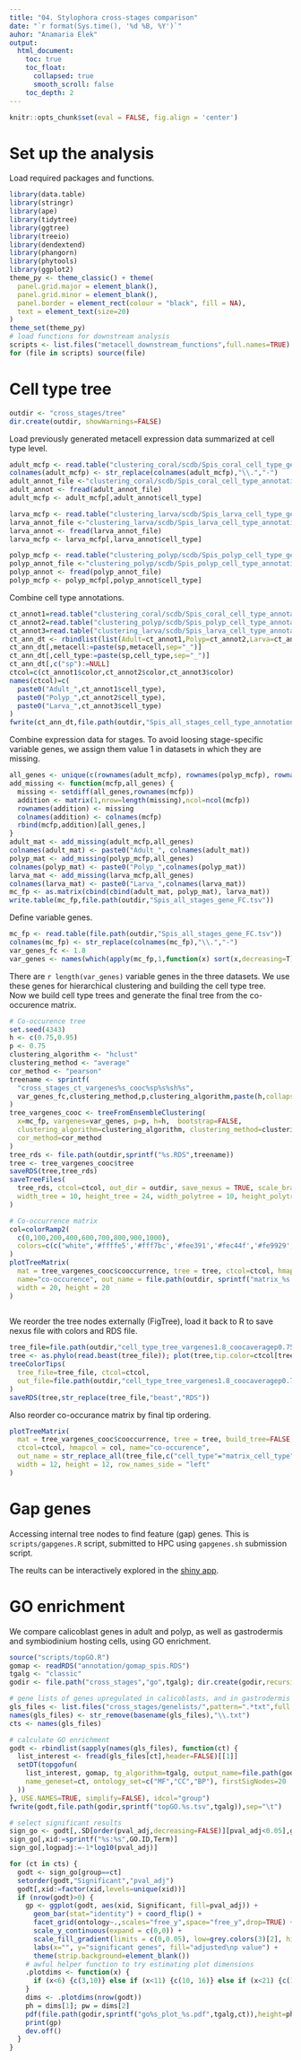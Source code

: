 ```yaml
---
title: "04. Stylophora cross-stages comparison"
date: "`r format(Sys.time(), '%d %B, %Y')`"
auhor: "Anamaria Elek"
output: 
  html_document:
    toc: true
    toc_float:
      collapsed: true
      smooth_scroll: false
    toc_depth: 2
---
```

```r
knitr::opts_chunk$set(eval = FALSE, fig.align = 'center')
```

# Set up the analysis

Load required packages and functions.

```r
library(data.table)
library(stringr)
library(ape)
library(tidytree)
library(ggtree)
library(treeio)
library(dendextend)
library(phangorn)
library(phytools)
library(ggplot2)
theme_py <- theme_classic() + theme(
  panel.grid.major = element_blank(),
  panel.grid.minor = element_blank(),
  panel.border = element_rect(colour = "black", fill = NA),
  text = element_text(size=20)
)
theme_set(theme_py)
# load functions for downstream analysis
scripts <- list.files("metacell_downstream_functions",full.names=TRUE)
for (file in scripts) source(file)
```

# Cell type tree

```r
outdir <- "cross_stages/tree"
dir.create(outdir, showWarnings=FALSE)
```

Load previously generated metacell expression data summarized at cell type level.

```r
adult_mcfp <- read.table("clustering_coral/scdb/Spis_coral_cell_type_gene_FC")
colnames(adult_mcfp) <- str_replace(colnames(adult_mcfp),"\\.","-")
adult_annot_file <-"clustering_coral/scdb/Spis_coral_cell_type_annotation"
adult_annot <- fread(adult_annot_file)
adult_mcfp <- adult_mcfp[,adult_annot$cell_type]

larva_mcfp <- read.table("clustering_larva/scdb/Spis_larva_cell_type_gene_FC")
larva_annot_file <-"clustering_larva/scdb/Spis_larva_cell_type_annotation"
larva_annot <- fread(larva_annot_file)
larva_mcfp <- larva_mcfp[,larva_annot$cell_type]

polyp_mcfp <- read.table("clustering_polyp/scdb/Spis_polyp_cell_type_gene_FC")
polyp_annot_file <-"clustering_polyp/scdb/Spis_polyp_cell_type_annotation"
polyp_annot <- fread(polyp_annot_file)
polyp_mcfp <- polyp_mcfp[,polyp_annot$cell_type]
```

Combine cell type annotations.

```r
ct_annot1=read.table("clustering_coral/scdb/Spis_coral_cell_type_annotation",header=TRUE,stringsAsFactors=FALSE)
ct_annot2=read.table("clustering_polyp/scdb/Spis_polyp_cell_type_annotation",header=TRUE,stringsAsFactors=FALSE)
ct_annot3=read.table("clustering_larva/scdb/Spis_larva_cell_type_annotation",header=TRUE,stringsAsFactors=FALSE)
ct_ann_dt <- rbindlist(list(Adult=ct_annot1,Polyp=ct_annot2,Larva=ct_annot3),idcol="sp")
ct_ann_dt[,metacell:=paste(sp,metacell,sep="_")]
ct_ann_dt[,cell_type:=paste(sp,cell_type,sep="_")]
ct_ann_dt[,c("sp"):=NULL]
ctcol=c(ct_annot1$color,ct_annot2$color,ct_annot3$color)
names(ctcol)=c(
  paste0("Adult_",ct_annot1$cell_type),
  paste0("Polyp_",ct_annot2$cell_type),
  paste0("Larva_",ct_annot3$cell_type)
)
fwrite(ct_ann_dt,file.path(outdir,"Spis_all_stages_cell_type_annotation"),sep="\t")
```

Combine expression data for stages. To avoid loosing stage-specific variable genes, we assign them value 1 in datasets in which they are missing.

```r
all_genes <- unique(c(rownames(adult_mcfp), rownames(polyp_mcfp), rownames(larva_mcfp))) # 31398
add_missing <- function(mcfp,all_genes) {
  missing <- setdiff(all_genes,rownames(mcfp))
  addition <- matrix(1,nrow=length(missing),ncol=ncol(mcfp))
  rownames(addition) <- missing
  colnames(addition) <- colnames(mcfp)
  rbind(mcfp,addition)[all_genes,]
}
adult_mat <- add_missing(adult_mcfp,all_genes)
colnames(adult_mat) <- paste0("Adult_", colnames(adult_mat))
polyp_mat <- add_missing(polyp_mcfp,all_genes)
colnames(polyp_mat) <- paste0("Polyp_",colnames(polyp_mat))
larva_mat <- add_missing(larva_mcfp,all_genes)
colnames(larva_mat) <- paste0("Larva_",colnames(larva_mat))
mc_fp <- as.matrix(cbind(cbind(adult_mat, polyp_mat), larva_mat))
write.table(mc_fp,file.path(outdir,"Spis_all_stages_gene_FC.tsv"))
```

Define variable genes.

```r
mc_fp <- read.table(file.path(outdir,"Spis_all_stages_gene_FC.tsv"))
colnames(mc_fp) <- str_replace(colnames(mc_fp),"\\.","-")
var_genes_fc <- 1.8 
var_genes <- names(which(apply(mc_fp,1,function(x) sort(x,decreasing=T)[2])>var_genes_fc)) # 5881
```

There are `r length(var_genes)` variable genes in the three datasets. We use these genes for hierarchical clustering and building the cell type tree.  
Now we build cell type trees and generate the final tree from the co-occurence matrix.

```r
# Co-occurence tree
set.seed(4343)
h <- c(0.75,0.95)
p <- 0.75 
clustering_algorithm <- "hclust"
clustering_method <- "average"
cor_method <- "pearson"
treename <- sprintf(
  "cross_stages_ct_vargenes%s_cooc%sp%s%sh%s",
  var_genes_fc,clustering_method,p,clustering_algorithm,paste(h,collapse=",")
)
tree_vargenes_cooc <- treeFromEnsembleClustering(
  x=mc_fp, vargenes=var_genes, p=p, h=h,  bootstrap=FALSE,
  clustering_algorithm=clustering_algorithm, clustering_method=clustering_method, 
  cor_method=cor_method
)
tree_rds <- file.path(outdir,sprintf("%s.RDS",treename))
tree <- tree_vargenes_cooc$tree
saveRDS(tree,tree_rds)
saveTreeFiles(
  tree_rds, ctcol=ctcol, out_dir = outdir, save_nexus = TRUE, scale_branches = FALSE,
  width_tree = 10, height_tree = 24, width_polytree = 10, height_polytree = 22
)

# Co-occurrence matrix
col=colorRamp2(
  c(0,100,200,400,600,700,800,900,1000),
  colors=c(c("white",'#ffffe5','#fff7bc','#fee391','#fec44f','#fe9929','#ec7014','#cc4c02','#990000'))
)
plotTreeMatrix(
  mat = tree_vargenes_cooc$cooccurrence, tree = tree, ctcol=ctcol, hmapcol = col,
  name="co-occurence", out_name = file.path(outdir, sprintf("matrix_%s.pdf",treename)),
  width = 20, height = 20
)
      
```

We reorder the tree nodes externally (FigTree), load it back to R to save nexus file with colors and RDS file.

```r
tree_file=file.path(outdir,"cell_type_tree_vargenes1.8_coocaveragep0.75hclusth0.75,0.95_politomies0.10.beast")
tree <- as.phylo(read.beast(tree_file)); plot(tree,tip.color=ctcol[tree$tip.label])
treeColorTips(
  tree_file=tree_file, ctcol=ctcol,
  out_file=file.path(outdir,"cell_type_tree_vargenes1.8_coocaveragep0.75hclusth0.75,0.95_politomies0.10.beast")
)
saveRDS(tree,str_replace(tree_file,"beast","RDS"))
```

Also reorder co-occurance matrix by final tip ordering.

```r
plotTreeMatrix(
  mat = tree_vargenes_cooc$cooccurrence, tree = tree, build_tree=FALSE, rev=FALSE,
  ctcol=ctcol, hmapcol = col, name="co-occurence", 
  out_name = str_replace_all(tree_file,c("cell_type"="matrix_cell_type","beast"="pdf")),
  width = 12, height = 12, row_names_side = "left"
)
```

# Gap genes

Accessing internal tree nodes to find feature (gap) genes. This is `scripts/gapgenes.R` script, submitted to HPC using `gapgenes.sh` submission script.

The reults can be interactively explored in the [shiny app](https://sebe-lab.shinyapps.io/Stylophora_cell_type_tree).

# GO enrichment
We compare calicoblast genes in adult and polyp, as well as gastrodermis and symbiodinium hosting cells, using GO enrichment.

```r
source("scripts/topGO.R")
gomap <- readRDS("annotation/gomap_spis.RDS")
tgalg <- "classic"
godir <- file.path("cross_stages","go",tgalg); dir.create(godir,recursive=TRUE,showWarnings=FALSE)

# gene lists of genes upregulated in calicoblasts, and in gastrodermis with and without symbiodinum
gls_files <- list.files("cross_stages/genelists/",pattern=".*txt",full.names=TRUE)
names(gls_files) <- str_remove(basename(gls_files),"\\.txt")
cts <- names(gls_files)

# calculate GO enrichment
godt <- rbindlist(sapply(names(gls_files), function(ct) {
  list_interest <- fread(gls_files[ct],header=FALSE)[[1]]
  setDT(topgofun(
    list_interest, gomap, tg_algorithm=tgalg, output_name=file.path(godir,sprintf("go.%s",ct)),
    name_geneset=ct, ontology_set=c("MF","CC","BP"), firstSigNodes=20
  ))
}, USE.NAMES=TRUE, simplify=FALSE), idcol="group")
fwrite(godt,file.path(godir,sprintf("topGO.%s.tsv",tgalg)),sep="\t")

# select significant results
sign_go <- godt[,.SD[order(pval_adj,decreasing=FALSE)][pval_adj<0.05],group]
sign_go[,xid:=sprintf("%s:%s",GO.ID,Term)]
sign_go[,logpadj:=-1*log10(pval_adj)]

for (ct in cts) {
  godt <- sign_go[group==ct]
  setorder(godt,"Significant","pval_adj")
  godt[,xid:=factor(xid,levels=unique(xid))]
  if (nrow(godt)>0) {
    gp <- ggplot(godt, aes(xid, Significant, fill=pval_adj)) +
      geom_bar(stat="identity") + coord_flip() + 
      facet_grid(ontology~.,scales="free_y",space="free_y",drop=TRUE) +
      scale_y_continuous(expand = c(0,0)) +
      scale_fill_gradient(limits = c(0,0.05), low=grey.colors(3)[2], high=grey.colors(3)[1], breaks=c(0,0.05)) +
      labs(x="", y="significant genes", fill="adjusted\np value") + 
      theme(strip.background=element_blank())
    # awful helper function to try estimating plot dimensions
    .plotdims <- function(x) {
      if (x<6) {c(3,10)} else if (x<11) {c(10, 16)} else if (x<21) {c(12,15)} else if (x<41) {c(14,14)} else if (x<51) {c(16,13)} else if (x<100) {c(40,14)} else if (x<400) {c(60,15)} else if (x<600) {c(80,14)} else {c(100,14)}
    }
    dims <- .plotdims(nrow(godt))
    ph = dims[1]; pw = dims[2]
    pdf(file.path(godir,sprintf("go%s_plot_%s.pdf",tgalg,ct)),height=ph,width=pw,useDingbats=TRUE)
    print(gp)
    dev.off()
  }
}
```

